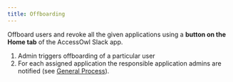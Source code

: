 ```yaml
---
title: Offboarding
---
```


Offboard users and revoke all the given applications using a **button on the Home tab** of the AccessOwl Slack app.

1. Admin triggers offboarding of a particular user
2. For each assigned application the responsible application admins are notified (see [General Process](/general-process/)).
